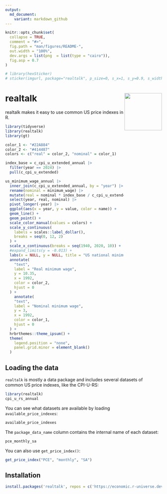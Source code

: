 ```yaml
---
output:
  md_document:
    variant: markdown_github
---
```


<!-- README.md is generated from README.Rmd. Please edit that file -->

```r
knitr::opts_chunk$set(
  collapse = TRUE,
  comment = "#>",
  fig.path = "man/figures/README-",
  out.width = "100%",
  dev.args = list(png  = list(type = "cairo")),
  fig.asp = 0.7
)

# library(hexSticker)
# sticker(imgurl, package="realtalk", p_size=0, s_x=1, s_y=0.9, s_width=1, h_fill="#ffffff", h_color="#6f6c65", filename="inst/figures/imgfile.png")
```

# realtalk <a href="https://economic.github.io/realtalk/"><img src="man/figures/logo.png" align="right" width="120" /></a>

<!-- badges: start -->
<!-- badges: end -->

realtalk makes it easy to use common US price indexes in R.

```r
library(tidyverse)
library(realtalk)
library(gt)

color_1 <- "#22A884"
color_2 <- "#414487"
colors <- c("real" = color_2, "nominal" = color_1)

index_base = c_cpi_u_extended_annual |> 
  filter(year == 2024) |> 
  pull(c_cpi_u_extended)

us_minimum_wage_annual |> 
  inner_join(c_cpi_u_extended_annual, by = "year") |> 
  rename(nominal = minimum_wage) |> 
  mutate(real = nominal * index_base / c_cpi_u_extended) |> 
  select(year, real, nominal) |> 
  pivot_longer(-year) |> 
  ggplot(aes(x = year, y = value, color = name)) +
  geom_line() + 
  geom_point() + 
  scale_color_manual(values = colors) +
  scale_y_continuous(
    labels = scales::label_dollar(), 
    breaks = seq(0, 12, 2)
  ) +
  scale_x_continuous(breaks = seq(1940, 2020, 10)) +
  #expand_limits(y = -0.013) +
  labs(x = NULL, y = NULL, title = "US national minimum wage, in nominal and real terms (2024$)") +
  annotate(
    "text",
    label = "Real minimum wage",
    y = 10.35,
    x = 1992, 
    color = color_2,
    hjust = 0
  ) +
    annotate(
    "text",
    label = "Nominal minimum wage",
    y = 3,
    x = 1992, 
    color = color_1,
    hjust = 0
  ) +
  hrbrthemes::theme_ipsum() + 
  theme(
    legend.position = "none",
    panel.grid.minor = element_blank()
  )
```

## Loading the data
`realtalk` is mostly a data package and includes several datasets of common US
price indexes, like the CPI-U-RS:
```r
library(realtalk)
cpi_u_rs_annual
```

You can see what datasets are available by loading `available_price_indexes`:
```r
available_price_indexes
```
The `package_data_name` column contains the internal name of each dataset:
```r
pce_monthly_sa
```
You can also use `get_price_index()`:
```r
get_price_index("PCE", "monthly", "SA")
```

## Installation
``` r
install.packages('realtalk', repos = c('https://economic.r-universe.dev'))
```
